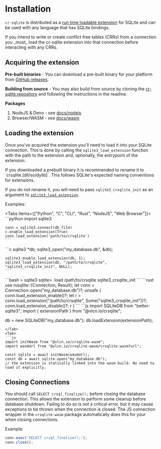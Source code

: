 
# Installation

`cr-sqlite` is distributed as a [run time loadable extension](https://www.sqlite.org/loadext.html) for SQLite and can be used with any language that has SQLite bindings.

<Callout emoji="👾">
  If you intend to write or create conflict free tables (CRRs) from a connection
  you _must_ load the cr-sqlite extension into that connection before
  interacting with any CRRs.
</Callout>

## Acquiring the extension

**Pre-built binaries** - You can download a pre-built binary for your platform from [GitHub releases](https://github.com/vlcn-io/cr-sqlite/releases).

**Building from source** - You may also build from source by cloning the [cr-sqlite repository](https://github.com/vlcn-io/cr-sqlite) and following the instructions in the readme.

**Packages**

1. NodeJS & Deno - see [docs/nodejs](../js/nodejs)
2. Browser/WASM - see [docs/wasm](../js/wasm)

## Loading the extension

Once you've acquired the extension you'll need to load it into your SQLite connection. This is done by calling the `sqlite3_load_extension` function with the path to the extension and, optionally, the entrypoint of the extension.


<Callout emoji="👾">
  If you downloaded a prebuilt binary it is recommended to rename it to `crsqlite.[dll/so/dylib]`. This follows SQLite's expected naming conventions for extensions.
  
  If you do not rename it, you will need to pass `sqlite3_crsqlite_init` as an argument to [`sqlite3_load_extension`](https://www.sqlite.org/c3ref/load_extension.html).
</Callout>

Examples:

<Tabs items={["Python", "C", "CLI", "Rust", "NodeJS", "Web Browser"]}>
  <Tab>
    ```python
    import sqlite3

    conn = sqlite3.connect(db_file)
    c.enable_load_extension(True)
    conn.load_extension('path/to/crsqlite')
    ```
  </Tab>
  <Tab>
    ```c
    sqlite3 *db;
    sqlite3_open("my_database.db", &db);
    
    sqlite3_enable_load_extension(db, 1);
    sqlite3_load_extension(db, "/path/to/crsqlite", "sqlite3_crsqlite_init", NULL);
    ```
  </Tab>
  <Tab>
  ```bash
  > sqlite3
  sqlite> .load /path/to/crsqlite sqlite3_crsqlite_init
  ```
  </Tab>
  <Tab>
  ```rust
  use rusqlite::{Connection, Result};
  let conn = Connection::open("my_database.db")?;
  unsafe {
    conn.load_extension_enable()?;
    let r = conn.load_extension("/path/to/crsqlite", Some("sqlite3_crsqlite_init"))?;
    conn.load_extension_disable()?;
    r
  }
  ```
  </Tab>
  <Tab>
  ```js
  import SQLiteDB from "better-sqlite3";
  import { extensionPath } from "@vlcn.io/crsqlite";

  db = new SQLiteDB("my_database.db");
  db.loadExtension(extensionPath);
  ```
  </Tab>
  <Tab>
  ```js
  import initWasm from "@vlcn.io/crsqlite-wasm";
  import wasmUrl from "@vlcn.io/crsqlite-wasm/crsqlite.wasm?url";

  const sqlite = await initWasm(wasmUrl);
  const db = await sqlite.open("my_database.db");
  // the extension is statically linked into the wasm build. No need to load it explicitly.
  ```
  </Tab>
</Tabs>

## Closing Connections

You should call `SELECT crsql_finalize();` before closing the database connection. This allows the extension to perform some cleanup before database shutdown. Failing to do so is not a critical error, but it may cause exceptions to be thrown when the connection is closed. The JS connection wrapper in the `crsqlite-wasm` package automatically does this for your when closing connections.

Example:

```js
conn.exec('SELECT crsql_finalize();');
conn.close();
```